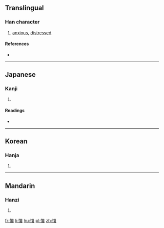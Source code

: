 ==Translingual==

===Han character===
{{Han char|rn=61|rad=心|as=13|sn=16|four=9003<sub>2</sub>|canj=心田中女 (PWLV)|ids=⿰[[忄]][[睘]]}}

# [[anxious]], [[distressed]]

====References====
* {{Han ref|kx=0405.110|dkj=11319|dj=0745.210|hdz=42361.040|uh=61C1|ud=25025|bh=E97C|bd=59772}}

----

==Japanese==

===Kanji===
{{ja-kanji|grade=|rs=心13}}

# {{defn|lang=ja|sort=心13}}

====Readings====
* {{ja-readings|on=[[けん]] (ken), [[かん]] (kan), [[げん]] (gen)|kun=[[はげしい]] (hageshii)}}

----

==Korean==

===Hanja===
{{ko-hanja|hangeul=[[현]], [[환]]|eumhun=|rv=hyeon, hwan|mr=hyŏn, hwan|y=hyen, hwan}}

# {{defn|lang=ko|sort=心13}}

----

==Mandarin==

===Hanzi===
{{cmn-hanzi|pin=[[huán]] ([[huan2]])|wg=huan<sup>2</sup>}}

# {{defn|lang=cmn|sort=心13}}

[[fr:懁]]
[[li:懁]]
[[hu:懁]]
[[pl:懁]]
[[zh:懁]]
